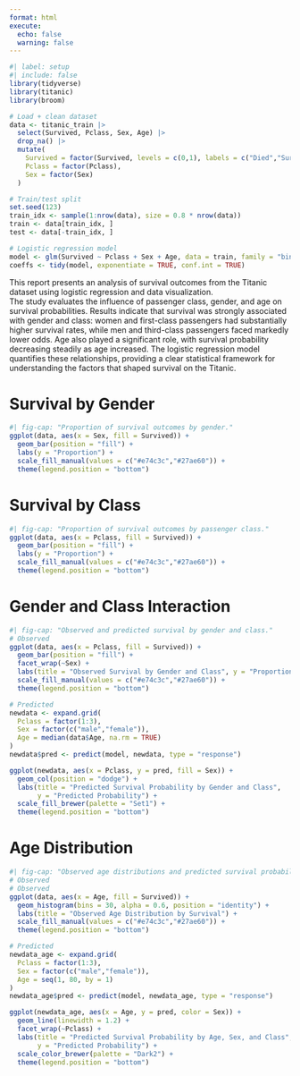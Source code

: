 ```yaml
---
format: html
execute: 
  echo: false
  warning: false
---
```


```r
#| label: setup
#| include: false
library(tidyverse)
library(titanic)
library(broom)

# Load + clean dataset
data <- titanic_train |> 
  select(Survived, Pclass, Sex, Age) |> 
  drop_na() |>
  mutate(
    Survived = factor(Survived, levels = c(0,1), labels = c("Died","Survived")),
    Pclass = factor(Pclass),
    Sex = factor(Sex)
  )

# Train/test split
set.seed(123)
train_idx <- sample(1:nrow(data), size = 0.8 * nrow(data))
train <- data[train_idx, ]
test <- data[-train_idx, ]

# Logistic regression model
model <- glm(Survived ~ Pclass + Sex + Age, data = train, family = "binomial")
coeffs <- tidy(model, exponentiate = TRUE, conf.int = TRUE)
```

This report presents an analysis of survival outcomes from the Titanic dataset using logistic regression and data visualization.  
The study evaluates the influence of passenger class, gender, and age on survival probabilities. Results indicate that survival was strongly associated with gender and class: women and first-class passengers had substantially higher survival rates, while men and third-class passengers faced markedly lower odds. Age also played a significant role, with survival probability decreasing steadily as age increased. The logistic regression model quantifies these relationships, providing a clear statistical framework for understanding the factors that shaped survival on the Titanic.

# Survival by Gender

```r
#| fig-cap: "Proportion of survival outcomes by gender."
ggplot(data, aes(x = Sex, fill = Survived)) +
  geom_bar(position = "fill") +
  labs(y = "Proportion") +
  scale_fill_manual(values = c("#e74c3c","#27ae60")) +
  theme(legend.position = "bottom")
```

# Survival by Class

```r
#| fig-cap: "Proportion of survival outcomes by passenger class."
ggplot(data, aes(x = Pclass, fill = Survived)) +
  geom_bar(position = "fill") +
  labs(y = "Proportion") +
  scale_fill_manual(values = c("#e74c3c","#27ae60")) +
  theme(legend.position = "bottom")
```

# Gender and Class Interaction

```r
#| fig-cap: "Observed and predicted survival by gender and class."
# Observed
ggplot(data, aes(x = Pclass, fill = Survived)) +
  geom_bar(position = "fill") +
  facet_wrap(~Sex) +
  labs(title = "Observed Survival by Gender and Class", y = "Proportion") +
  scale_fill_manual(values = c("#e74c3c","#27ae60")) +
  theme(legend.position = "bottom")

# Predicted
newdata <- expand.grid(
  Pclass = factor(1:3),
  Sex = factor(c("male","female")),
  Age = median(data$Age, na.rm = TRUE)
)
newdata$pred <- predict(model, newdata, type = "response")

ggplot(newdata, aes(x = Pclass, y = pred, fill = Sex)) +
  geom_col(position = "dodge") +
  labs(title = "Predicted Survival Probability by Gender and Class",
       y = "Predicted Probability") +
  scale_fill_brewer(palette = "Set1") +
  theme(legend.position = "bottom")
```

# Age Distribution

```r
#| fig-cap: "Observed age distributions and predicted survival probabilities by age."
# Observed
# Observed
ggplot(data, aes(x = Age, fill = Survived)) +
  geom_histogram(bins = 30, alpha = 0.6, position = "identity") +
  labs(title = "Observed Age Distribution by Survival") +
  scale_fill_manual(values = c("#e74c3c","#27ae60")) +
  theme(legend.position = "bottom")

# Predicted
newdata_age <- expand.grid(
  Pclass = factor(1:3),
  Sex = factor(c("male","female")),
  Age = seq(1, 80, by = 1)
)
newdata_age$pred <- predict(model, newdata_age, type = "response")

ggplot(newdata_age, aes(x = Age, y = pred, color = Sex)) +
  geom_line(linewidth = 1.2) +
  facet_wrap(~Pclass) +
  labs(title = "Predicted Survival Probability by Age, Sex, and Class",
       y = "Predicted Probability") +
  scale_color_brewer(palette = "Dark2") +
  theme(legend.position = "bottom")
```

